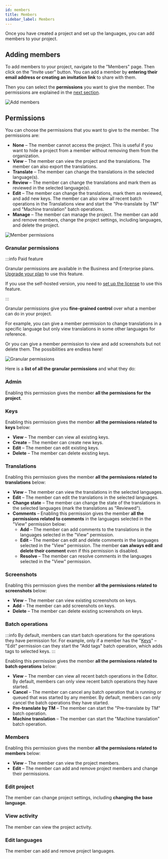 ---
id: members
title: Members
sidebar_label: Members
---

Once you have created a project and set up the languages, you can add members to your project.

## Adding members

To add members to your project, navigate to the "Members" page. Then click on the "Invite user" button.
You can add a member by **entering their email address or creating an invitation link** to share with them.

Then you can select the **permissions** you want to give the member. The permissions are explained in the [next section](#permissions).

![Add members](/img/docs/platform/member_add.png)

## Permissions

You can choose the permissions that you want to give to the member. The permissions are:

- **None** – The member cannot access the project. This is useful if you want to hide a project from a member without removing them from the organization.
- **View** – The member can view the project and the translations. The member can also export the translations.
- **Translate** – The member can change the translations in the selected language(s).
- **Review** – The member can change the translations and mark them as reviewed in the selected language(s).
- **Edit** – The member can change the translations, mark them as reviewed, and add new keys.
  The member can also view all recent batch operations in the Translations view and start the "Pre-translate by TM" and "Machine translation" batch operations.
- **Manage** – The member can manage the project. The member can add and remove members, change the project settings, including languages, and delete the project.

![Member permissions](/img/docs/platform/member_permissions.png)

### Granular permissions

:::info Paid feature

Granular permissions are available in the Business and Enterprise plans. [Upgrade your plan](/pricing) to use this feature.

If you use the self-hosted version, you need to [set up the license](/platform/self_hosting/licensing) to use this feature.

:::

Granular permissions give you **fine-grained control** over what a member can do in your project.

For example, you can give a member permission to change translations in a specific language but only view translations in some other languages for reference.

Or you can give a member permission to view and add screenshots but not delete them. The possibilities are endless here!

![Granular permissions](/img/docs/platform/member_granular_permissions.png)

Here is a **list of all the granular permissions** and what they do:

<h3 id="granular-permissions-admin">Admin</h3>

Enabling this permission gives the member **all the permissions for the project**.

<h3 id="granular-permissions-keys">Keys</h3>

Enabling this permission gives the member **all the permissions related to keys** below:

- **View** – The member can view all existing keys.
- **Create** – The member can create new keys.
- **Edit** – The member can edit existing keys.
- **Delete** – The member can delete existing keys.

<h3 id="granular-permissions-translations">Translations</h3>

Enabling this permission gives the member **all the permissions related to translations** below:

- **View** – The member can view the translations in the selected languages.
- **Edit** – The member can edit the translations in the selected languages.
- **Change state** – The member can change the state of the translations in the selected languages (mark the translations as "Reviewed").
- **Comments** – Enabling this permission gives the member **all the permissions related to comments** in the languages selected in the "View" permission below:
  - **Add** – The member can add comments to the translations in the languages selected in the "View" permission.
  - **Edit** – The member can edit and delete comments in the languages selected in the "View" permission.
    The member **can always edit and delete their comment** even if this permission is disabled.
  - **Resolve** – The member can resolve comments in the languages selected in the "View" permission.

<h3 id="granular-permissions-screenshots">Screenshots</h3>

Enabling this permission gives the member **all the permissions related to screenshots** below:

- **View** – The member can view existing screenshots on keys.
- **Add** – The member can add screenshots on keys.
- **Delete** – The member can delete existing screenshots on keys.

<h3 id="granular-permissions-batch-operations">Batch operations</h3>

:::info
By default, members can start batch operations for the operations they have permission for.
For example, only if a member has the "[Keys](#granular-permissions-keys)" – "Edit" permission can they start the "Add tags" batch operation, which adds tags to selected keys.
:::

Enabling this permission gives the member **all the permissions related to batch operations** below:

- **View** – The member can view all recent batch operations in the Editor.
  By default, members can only view recent batch operations they have started.
- **Cancel** – The member can cancel any batch operation that is running or queued that was started by any member.
  By default, members can only cancel the batch operations they have started.
- **Pre-translate by TM** – The member can start the "Pre-translate by TM" batch operation.
- **Machine translation** – The member can start the "Machine translation" batch operation.

<h3 id="granular-permissions-members">Members</h3>

Enabling this permission gives the member **all the permissions related to members** below:

- **View** – The member can view the project members.
- **Edit** – The member can add and remove project members and change their permissions.

<h3 id="granular-permissions-edit-project">Edit project</h3>

The member can change project settings, including **changing the base language**.

<h3 id="granular-permissions-view-activity">View activity</h3>

The member can view the project activity.

<h3 id="granular-permissions-edit-languages">Edit languages</h3>

The member can add and remove project languages.
